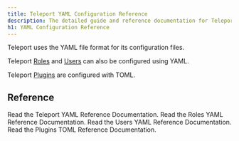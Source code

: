 ```yaml
---
title: Teleport YAML Configuration Reference
description: The detailed guide and reference documentation for Teleport YAML Configuration.
h1: YAML Configuration Reference
---
```


Teleport uses the YAML file format for its configuration files.

Teleport [Roles](configuration/roles.mdx) and [Users](configuration/users.mdx) can also be configured using YAML.

Teleport [Plugins](configuration/plugins.mdx) are configured with TOML.

## Reference

<TileSet>
  <Tile icon="list" title="Teleport YAML Reference" href="./configuration/teleport.mdx">
    Read the Teleport YAML Reference Documentation.
  </Tile>
  <Tile icon="list" title="Roles YAML Reference" href="./configuration/roles.mdx">
    Read the Roles YAML Reference Documentation.
  </Tile>
  <Tile icon="list" title="Users YAML Reference" href="./configuration/users.mdx">
    Read the Users YAML Reference Documentation.
  </Tile>
  <Tile icon="list" title="Plugins TOML Reference" href="./configuration/plugins.mdx">
    Read the Plugins TOML Reference Documentation.
  </Tile>
</TileSet>